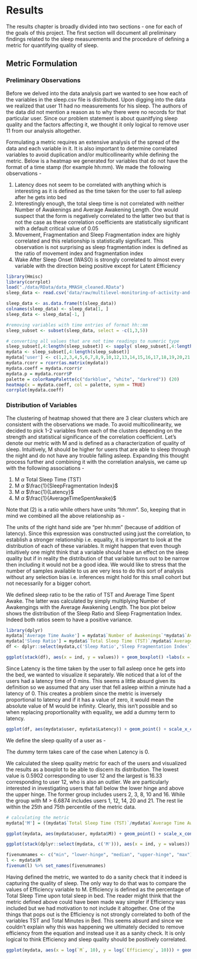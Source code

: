# Results
The results chapter is broadly divided into two sections - one for each of the goals of this project. The first section will document all preliminary findings related to the sleep measurements and the procedure of defining a metric for quantifying quality of sleep.

## Metric Formulation
### Preliminary Observations
Before we delved into the data analysis part we wanted to see how each of the variables in the sleep.csv file is distributed. Upon digging into the data we realized that user 11 had no measurements for his sleep. The authors of the data did not mention a reason as to why there were no records for that particular user. Since our problem statement is about quanitfying sleep quality and the factors affecting it, we thought it only logical to remove user 11 from our analysis altogether.

Formulating a metric requires an extensive analysis of the spread of the data and each variable in it. It is also important to determine correlated variables to avoid duplication and/or multicollinearity while defining the metric. Below is a heatmap we generated for variables that do not have the format of a time stamp (for example hh:mm). We made the following observations - 

(1) Latency does not seem to be correlated with anything which is interesting as it is defined as the time taken for the user to fall asleep after he gets into bed
(2) Interestingly enough, the total sleep time is not correlated with neither Number of Awakenings and Average Awakening Length. One would suspect that the form is negatively correlated to the latter two but that is not the case as these correlation coefficients are statistically significant with a default critical value of 0.05
(3) Movement, Fragmentation and Sleep Fragmentation index are highly correlated and this relationship is statistically significant. This observation is not surprising as sleep fragmentation index is defined as the ratio of movement index and fragmentation index
(4) Wake After Sleep Onset (WASO) is strongly correlated to almost every variable with the direction being positive except for Latent Efficiency


```r
library(Hmisc)
library(corrplot)
load("./data/RData/data_MMASH_cleaned.RData")
sleep_data <- read.csv('data/raw/multilevel-monitoring-of-activity-and-sleep-in-healthy-people-1.0.0/main_sleep_transformed.csv')

sleep_data <- as.data.frame(t(sleep_data))
colnames(sleep_data) <- sleep_data[1, ]
sleep_data <- sleep_data[-1, ]

#removing variables with time entries of format hh::mm
sleep_subset <- subset(sleep_data, select = -c(1,3,5))

# converting all values that are not time readings to numeric type
sleep_subset[,4:length(sleep_subset)] <- sapply( sleep_subset[,4:length(sleep_subset)], as.numeric)
mydata <- sleep_subset[,4:length(sleep_subset)]
mydata['user'] <- c(1,2,3,4,5,6,7,8,9,10,12,13,14,15,16,17,18,19,20,21,22)
mydata.rcorr = rcorr(as.matrix(mydata))
mydata.coeff = mydata.rcorr$r
mydata.p = mydata.rcorr$P
palette = colorRampPalette(c("darkblue", "white", "darkred")) (20)
heatmap(x = mydata.coeff, col = palette, symm = TRUE)
corrplot(mydata.coeff)
```

### Distribution of Variables
The clustering of heatmap showed that there are 3 clear clusters which are consistent with the observations we made. To avoid multicollinearity, we decided to pick 1-2 variables from each of the clusters depending on the strength and statistical significance of the correlation coefficient. Let's denote our metric with M and is defined as a characterization of quality of sleep. Intuitively, M should be higher for users that are able to sleep through the night and do not have any trouble falling asleep. Expanding this thought process further and combining it with the correlation analysis, we came up with the following associations - 

(1) M $\alpha$ Total Sleep Time (TST)
(2) M $\alpha$ $\frac{1}{SleepFragmentation Index}$
(3) M $\alpha$ $\frac{1}{Latency}$
(4) M $\alpha$ $\frac{1}{AverageTimeSpentAwake}$

Note that (2) is a ratio while others have units "hh:mm". So, keeping that in mind we combined all the above relationship as - 

\begin{align*}
M \alpha (\frac{TST}{AverageTimeSpentAwake} + \frac{1}{SleepFragmentationIndex}).\frac{1}{Latency}
\end{align*}

The units of the right hand side are "per hh:mm" (because of addition of latency). Since this expression was constructed using just the correlation, to establish a stronger relationship i.e. equality, it is important to look at the distribution of each of these variables. It might happen that even though intuitively one might think that a variable should have an effect on the sleep quality but if in reality the distribution of that variable turns out to be narrow then including it would not be a good idea. We would like to stress that the number of samples available to us are very less to do this sort of analysis without any selection bias i.e. inferences might hold for this small cohort but not necessarily for a bigger cohort.

We defined sleep ratio to be the ratio of TST and Average Time Spent Awake. The latter was calculated by simply multiplying Number of Awakengings with the Average Awakening Length. The box plot below shows the distribution of the Sleep Ratio and Sleep Fragmentation Index. Indeed both ratios seem to have a positive variance. 
```r
library(dplyr)
mydata['Average Time Awake'] = mydata$`Number of Awakenings`*mydata$`Average Awakening Length`
mydata['Sleep Ratio'] = mydata$`Total Sleep Time (TST)`/mydata$`Average Time Awake`
df <- dplyr::select(mydata,c('Sleep Ratio','Sleep Fragmentation Index'))

ggplot(stack(df), aes(x = ind, y = values)) + geom_boxplot() +labs(x = "", y = "Ratio Values", title = "Distribution of Sleep Ratio and Sleep Fragmentation Index in Cohort") 
```

Since Latency is the time taken by the user to fall asleep once he gets into the bed, we wanted to visualize it separately. We noticed that a lot of the users had a latency time of 0 mins. This seems a little absurd given its definition so we assumed that any user that fell asleep within a minute had a latency of 0. This creates a problem since the metric is inversely proportional to latency and if it has a value of zero, it would mean the absolute value of M would be infinity. Clearly, this isn't possible and so when replacing proportionality with equality, we add a dummy term to latency. 


```r
ggplot(df, aes(mydata$user, mydata$Latency)) + geom_point() + scale_x_continuous(breaks = scales::pretty_breaks(n = 17)) + labs(x = "User ID", y = "Time in Mintues", title = "Latency per User") + theme_bw()
```

We define the sleep quality of a user as - 

\begin{align*}
M = (\frac{TST}{AverageTimeSpentAwake} + \frac{1}{SleepFragmentationIndex}).(\frac{1}{Latency + 1})
\end{align*}

The dummy term takes care of the case when Latency is 0. 

We calculated the sleep quality metric for each of the users and visualized the results as a boxplot to be able to discern its distribution. The lowest value is 0.5902 corresponding to user 12 and the largest is 16.33 corresponding to user 12, who is also an outlier. We are particularly interested in investigating users that fall below the lower hinge and above the upper hinge. The former group includes users 2, 3, 8, 10 and 16. While the group with M > 6.6874 includes users 1, 12, 14, 20 and 21. The rest lie within the 25th and 75th percentile of the metric data.
```r
# calculating the metric
mydata['M'] = ((mydata$`Total Sleep Time (TST)`/mydata$`Average Time Awake`)+(1/mydata$`Sleep Fragmentation Index`))*(1/(mydata$Latency + 1))

ggplot(mydata, aes(mydata$user, mydata$M)) + geom_point() + scale_x_continuous(breaks = scales::pretty_breaks(n = 17)) + labs(x = "User ID", y = "Time in Mintues", title = "Latency per User") + theme_bw()

ggplot(stack(dplyr::select(mydata, c('M'))), aes(x = ind, y = values))  + geom_boxplot() + geom_jitter() +labs(x = "", y = "Ratio Values", title = "Distribution of Sleep Ratio and Sleep Fragmentation Index in Cohort") 

fivenumnames <- c("min", "lower-hinge", "median", "upper-hinge", "max")
l <- mydata$M
fivenum(l) %>% set_names(fivenumnames)
```

Having defined the metric, we wanted to do a sanity check that it indeed is capturing the quality of sleep. The only way to do that was to compare the values of Efficiency variable to M. Efficiency is defined as the percentage of Total Sleep Time upon total sleep in bed. The reader might think that the metric defined above could have been made way simpler if Efficiency was included but we had motivation to not include it altogether. One of the things that pops out is the Efficiency is not strongly correlated to both of the variables TST and Total Minutes in Bed. This seems absurd and since we couldn't explain why this was happening we ultimately decided to remove efficiency from the equation and instead use it as a sanity check. It is only logical to think Efficiency and sleep quality should be positively correlated.  




```r
ggplot(mydata, aes(x = log(`M`, 10), y = log(`Efficiency`, 10))) + geom_point() + geom_smooth(method="lm") + labs(title = "Efficiency vs Sleep Quality (log10 scale)")

```